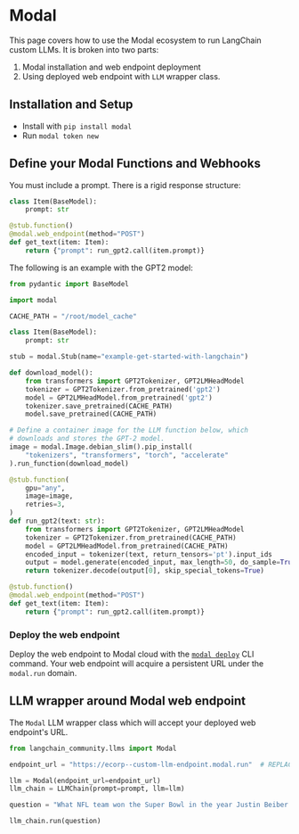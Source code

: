 # Modal

This page covers how to use the Modal ecosystem to run LangChain custom LLMs.
It is broken into two parts:

1. Modal installation and web endpoint deployment
2. Using deployed web endpoint with `LLM` wrapper class.

## Installation and Setup

- Install with `pip install modal`
- Run `modal token new`

## Define your Modal Functions and Webhooks

You must include a prompt. There is a rigid response structure:

```python
class Item(BaseModel):
    prompt: str

@stub.function()
@modal.web_endpoint(method="POST")
def get_text(item: Item):
    return {"prompt": run_gpt2.call(item.prompt)}
```

The following is an example with the GPT2 model:

```python
from pydantic import BaseModel

import modal

CACHE_PATH = "/root/model_cache"

class Item(BaseModel):
    prompt: str

stub = modal.Stub(name="example-get-started-with-langchain")

def download_model():
    from transformers import GPT2Tokenizer, GPT2LMHeadModel
    tokenizer = GPT2Tokenizer.from_pretrained('gpt2')
    model = GPT2LMHeadModel.from_pretrained('gpt2')
    tokenizer.save_pretrained(CACHE_PATH)
    model.save_pretrained(CACHE_PATH)

# Define a container image for the LLM function below, which
# downloads and stores the GPT-2 model.
image = modal.Image.debian_slim().pip_install(
    "tokenizers", "transformers", "torch", "accelerate"
).run_function(download_model)

@stub.function(
    gpu="any",
    image=image,
    retries=3,
)
def run_gpt2(text: str):
    from transformers import GPT2Tokenizer, GPT2LMHeadModel
    tokenizer = GPT2Tokenizer.from_pretrained(CACHE_PATH)
    model = GPT2LMHeadModel.from_pretrained(CACHE_PATH)
    encoded_input = tokenizer(text, return_tensors='pt').input_ids
    output = model.generate(encoded_input, max_length=50, do_sample=True)
    return tokenizer.decode(output[0], skip_special_tokens=True)

@stub.function()
@modal.web_endpoint(method="POST")
def get_text(item: Item):
    return {"prompt": run_gpt2.call(item.prompt)}
```

### Deploy the web endpoint

Deploy the web endpoint to Modal cloud with the [`modal deploy`](https://modal.com/docs/reference/cli/deploy) CLI command.
Your web endpoint will acquire a persistent URL under the `modal.run` domain.

## LLM wrapper around Modal web endpoint

The  `Modal` LLM wrapper class which will accept your deployed web endpoint's URL.

```python
from langchain_community.llms import Modal

endpoint_url = "https://ecorp--custom-llm-endpoint.modal.run"  # REPLACE ME with your deployed Modal web endpoint's URL

llm = Modal(endpoint_url=endpoint_url)
llm_chain = LLMChain(prompt=prompt, llm=llm)

question = "What NFL team won the Super Bowl in the year Justin Beiber was born?"

llm_chain.run(question)
```

